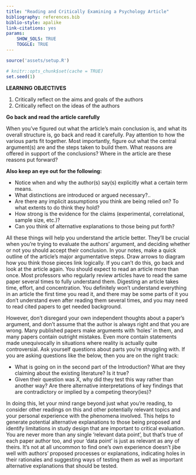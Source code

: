 ```yaml
---
title: "Reading and Critically Examining a Psychology Article"
bibliography: references.bib
biblio-style: apalike
link-citations: yes
params: 
    SHOW_SOLS: TRUE
    TOGGLE: TRUE
---
```



```r
source('assets/setup.R')

# knitr::opts_chunk$set(cache = TRUE)
set.seed(1)
```


:::lo
**LEARNING OBJECTIVES**

1. Critically reflect on the aims and goals of the authors
1. Critically reflect on the ideas of the authors

:::

**Go back and read the article carefully**

When you’ve figured out what the article’s main conclusion is, and what its overall structure is, go back and read it carefully. Pay attention to how the various parts fit together. Most importantly, figure out what the central argument(s) are and the steps taken to build them. What reasons are offered in support of the conclusions? Where in the article are these reasons put forward?

**Also keep an eye out for the following:**

* Notice when and why the author(s) say(s) explicitly what a certain term means.
* What distinctions are introduced or argued necessary?..
* Are there any implicit assumptions you think are being relied on? To what extents to do think they hold?
* How strong is the evidence for the claims (experimental, correlational, sample size, etc.)?
* Can you think of alternative explanations to those being put forth?

All these things will help you understand the article better. They’ll be crucial when you’re trying to evaluate the authors’ argument, and deciding whether or not you should accept their conclusion. In your notes, make a quick outline of the article’s major argumentative steps. Draw arrows to diagram how you think those pieces link logically. If you can’t do this, go back and look at the article again. You should expect to read an article more than once. Most professors who regularly review articles have to read the same paper several times to fully understand them. Digesting an article takes time, effort, and concentration. You definitely won’t understand everything in an article the first time you read it, and there may be some parts of it you don’t understand even after reading them several times, and you may need to read cited papers to get needed background. 

However, don’t disregard your own independent thoughts about a paper’s argument, and don't assume that the author is always right and that you are wrong. Many published papers make arguments with ‘holes’ in them, and many papers contain outright mistakes. Even more contain statements made unequivocally in situations where reality is actually quite controversial. Ask yourself questions about parts you’re struggling with. If you are asking questions like the below, then you are on the right track:

* What is going on in the second part of the Introduction? What are they claiming about the existing literature? Is it true?
* Given their question was X, why did they test this way rather than another way? Are there alternative interpretations of key findings that are contradictory or implied by a competing theory(ies)?

In doing this, let your mind range beyond just what you’re reading, to consider other readings on this and other potentially relevant topics and your personal experience with the phenomena involved. This helps to generate potential alternative explanations to those being proposed and identify limitations in study design that are important to critical evaluation. You are never more than any single ‘relevant data point’, but that’s true of each paper author too, and your ‘data point’ is just as relevant as any of theirs. It’s not at all uncommon to find one’s own experience doesn’t jibe well with authors’ proposed processes or explanations, indicating holes in their rationales and suggesting ways of testing them as well as important alternative explanations that should be tested.


<!-- # Video -->
<!-- `r qbegin(1)` -->
<!-- Part of scientists’ job is to find out when their explanations are wrong. How do you think experiments can help them achieve this aim? -->

<!-- You can find the answer after the video -->


<!-- `r qend()` -->


<!-- Experiments make a frequent appearance in contemporary psychological science. In this video, we discuss why they are important and what we can learn from them. We will illustrate the answers to these questions with the Stroop task. -->

<!-- This video is presented by Aba Szollosi, who is a postdoctoral researcher in Psychology. Contact: [aba.szollosi@ed.ac.uk](aba.szollosi@ed.ac.uk ) -->



<!-- <iframe id="kaltura_player" src="https://cdnapisec.kaltura.com/p/2010292/sp/201029200/embedIframeJs/uiconf_id/32599141/partner_id/2010292?iframeembed=true&playerId=kaltura_player&entry_id=1_rvxb3oxy&flashvars[streamerType]=auto&amp;flashvars[localizationCode]=en&amp;flashvars[leadWithHTML5]=true&amp;flashvars[sideBarContainer.plugin]=true&amp;flashvars[sideBarContainer.position]=left&amp;flashvars[sideBarContainer.clickToClose]=true&amp;flashvars[chapters.plugin]=true&amp;flashvars[chapters.layout]=vertical&amp;flashvars[chapters.thumbnailRotator]=false&amp;flashvars[streamSelector.plugin]=true&amp;flashvars[EmbedPlayer.SpinnerTarget]=videoHolder&amp;flashvars[dualScreen.plugin]=true&amp;flashvars[Kaltura.addCrossoriginToIframe]=true&amp;&wid=1_v1xotko3" width="608" height="402" allowfullscreen webkitallowfullscreen mozAllowFullScreen allow="autoplay *; fullscreen *; encrypted-media *" sandbox="allow-forms allow-same-origin allow-scripts allow-top-navigation allow-pointer-lock allow-popups allow-modals allow-orientation-lock allow-popups-to-escape-sandbox allow-presentation allow-top-navigation-by-user-activation" frameborder="0" title="Kaltura Player"></iframe> -->

<!-- Download the slides for this presentation [here](Slides/Design1Introduction.pdf). -->

<!-- `r solbegin(show = params$SHOW_SOLS, toggle = params$TOGGLE)` -->
<!-- Experiments can help us achieve this aim by providing tests for our explanations. If the results are not what we expected, we know that there is a problem with our explanation. -->

<!-- `r solend()` -->


<div class="tocify-extend-page" data-unique="tocify-extend-page" style="height: 0;"></div>